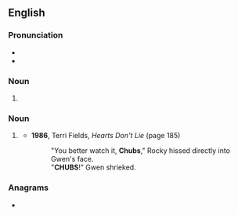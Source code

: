 ==English==

===Pronunciation===
* {{IPA|/tʃʌbz/|lang=en}}
* {{audio|En-au-chubs.ogg|Audio (AU)|lang=en}}

===Noun===
{{head|en|noun form}}

# {{plural of|chub|lang=en}}

===Noun===
{{head|en|noun}}

# {{lb|en|slang|derogatory}} {{n-g|Term of address for a [[fat]] person.}}
#* '''1986''', Terri Fields, ''Hearts Don't Lie'' (page 185)
#*: "You better watch it, '''Chubs'''," Rocky hissed directly into Gwen's face.<br>"'''CHUBS'''!" Gwen shrieked.

===Anagrams===
* {{anagrams|en|a=bchsu|HBCUs}}